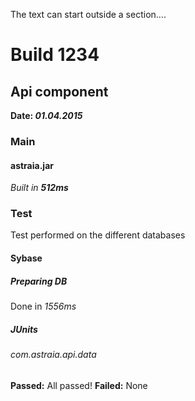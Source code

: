 The text can start outside a section....
=Build 1234=
==Api component==
'''Date: ''01.04.2015'''''
===Main===
====astraia.jar====
''Built in '''512ms'''''
===Test===
Test performed on the different databases
====Sybase====
=====Preparing DB=====
Done in
''1556ms''
=====JUnits=====
======com.astraia.api.data======
'''Passed:''' All passed!
'''Failed:''' None